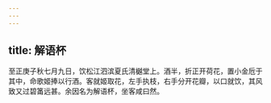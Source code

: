 ```yaml
---
---
---
```

title: 解语杯
---




至正庚子秋七月九日，饮松江泗滨夏氏清樾堂上。酒半，折正开荷花，置小金卮于其中，命歌姬捧以行酒。客就姬取花，左手执枝，右手分开花瓣，以口就饮，其风致又过碧筩远甚。余因名为解语杯，坐客咸曰然。